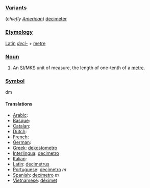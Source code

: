 === [[Variant]]s ===
(''chiefly [[w:American English|American]]'') [[decimeter]]
=== [[Etymology]] ===
[[Latin]] ''[[deci-]]'' + [[metre]]
=== [[Noun]] ===
#An [[SI#Abbreviation|SI]]/MKS unit of measure, the length of one-tenth of a [[metre]].

=== [[Symbol]] ===
dm

====Translations====
*[[Arabic]]:
*[[Basque]]:
*[[Catalan]]:
*[[Dutch]]:
*[[French]]:
*[[German]]:
*[[Greek]]: [[dekostometro]]
*[[Interlingua]]: [[decimetro]]
*[[Italian]]:
*[[Latin]]: [[decimetrus]]
*[[Portuguese]]: [[decímetro]] ''m''
*[[Spanish]]: [[decímetro]] ''m''
*[[Vietnamese]]: [[đêximet]]